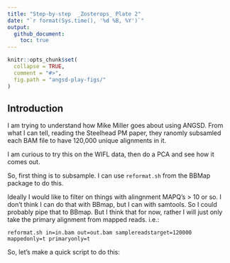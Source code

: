 ```yaml
---
title: "Step-by-step  _Zosterops_ Plate 2"
date: "`r format(Sys.time(), '%d %B, %Y')`"
output: 
  github_document:
    toc: true
---
```


<!-- README.md is generated from README.Rmd. Please edit that file -->

```r
knitr::opts_chunk$set(
  collapse = TRUE,
  comment = "#>",
  fig.path = "angsd-play-figs/"
)
```


## Introduction

I am trying to understand how Mike Miller goes about using ANGSD.  From what I can tell, reading 
the Steelhead PM paper, they ranomly subsamled each BAM file to have 120,000 unique alignments in
it.  

I am curious to try this on the WIFL data, then do a PCA and see how it comes out.  

So, first thing is to subsample.  I can use ``reformat.sh`` from the BBMap package to do this.  

Ideally I would like to filter on things with alingnment MAPQ's > 10 or so.  I don't think I can
do that with BBmap, but I can with samtools.  So I could probably pipe that to BBmap.  But I think
that for now, rather I will just only take the primary alignment from mapped reads.  i.e.:
```
reformat.sh in=in.bam out=out.bam samplereadstarget=120000 mappedonly=t primaryonly=t
```

So, let's make a quick script to do this:
